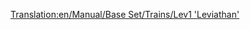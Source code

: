 [[Translation:en/Manual/Base Set/Trains/Lev1 'Leviathan']]
{{it/Manuale/Set base/Treni/StatMotrici|Image=[[File:en/Manual/Base Set/Trains/Lev1leviathan.png]]
|Name=Lev1 'Leviathan'
|Cost=€ 164.062
|Speed=402 km/h (251 mph)
|Weight=105 t
|Power=10.139 hp (7.457 kW)
|Annual=€ 7.030
|Designed=2020
|Lifespan=20
|Capacity=N/A
|Description=Anche se con alcuni problemi di affidabilità, questo motore offre un sostanziale miglioramento rispetto alla monorotaia. Non solo ha un aumento del 20% della velocità massima rispetto al Millennium Z1, grazie alle piste Maglev è anche in grado di trainare treni molto lunghi e pesanti.
|Real-life=[https://www.wikipedia.org/wiki/it:Transrapid Transrapid]
}}